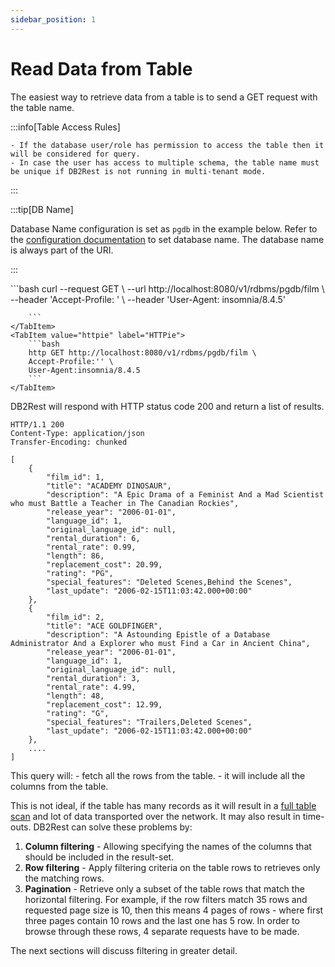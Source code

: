 ```yaml
---
sidebar_position: 1
---
```


# Read Data from Table

The easiest way to retrieve data from a table is to send a GET request with the table name.


:::info[Table Access Rules]

    - If the database user/role has permission to access the table then it will be considered for query.
    - In case the user has access to multiple schema, the table name must be unique if DB2Rest is not running in multi-tenant mode.

:::


:::tip[DB Name]

Database Name configuration is set as `pgdb` in the example below. Refer to the [configuration documentation](../configuration-parameters) to set database name.
The database name is always part of the URI.

:::


<Tabs>
    <TabItem value="cURL" label="cURL" default>
        ```bash
        curl --request GET \
        --url http://localhost:8080/v1/rdbms/pgdb/film \
        --header 'Accept-Profile: ' \
        --header 'User-Agent: insomnia/8.4.5'

        ```
    </TabItem>
    <TabItem value="httpie" label="HTTPie">
        ```bash
        http GET http://localhost:8080/v1/rdbms/pgdb/film \
        Accept-Profile:'' \
        User-Agent:insomnia/8.4.5
        ```
    </TabItem>

</Tabs>

DB2Rest will respond with HTTP status code 200 and return a list of results.

```http
HTTP/1.1 200
Content-Type: application/json
Transfer-Encoding: chunked

[
	{
		"film_id": 1,
		"title": "ACADEMY DINOSAUR",
		"description": "A Epic Drama of a Feminist And a Mad Scientist who must Battle a Teacher in The Canadian Rockies",
		"release_year": "2006-01-01",
		"language_id": 1,
		"original_language_id": null,
		"rental_duration": 6,
		"rental_rate": 0.99,
		"length": 86,
		"replacement_cost": 20.99,
		"rating": "PG",
		"special_features": "Deleted Scenes,Behind the Scenes",
		"last_update": "2006-02-15T11:03:42.000+00:00"
	},
	{
		"film_id": 2,
		"title": "ACE GOLDFINGER",
		"description": "A Astounding Epistle of a Database Administrator And a Explorer who must Find a Car in Ancient China",
		"release_year": "2006-01-01",
		"language_id": 1,
		"original_language_id": null,
		"rental_duration": 3,
		"rental_rate": 4.99,
		"length": 48,
		"replacement_cost": 12.99,
		"rating": "G",
		"special_features": "Trailers,Deleted Scenes",
		"last_update": "2006-02-15T11:03:42.000+00:00"
	},
    ....
]

```

This query will:
    - fetch all the rows from the table.
    - it will include all the columns from the table.

This is not ideal, if the table has many records as it will result in a [full table scan](https://en.wikipedia.org/wiki/Full_table_scan) and lot of data transported over
the network. It may also result in time-outs. DB2Rest can solve these problems by:

1. **Column filtering** - Allowing specifying the names of the columns that should be included in the result-set.
2. **Row filtering** - Apply filtering criteria on the table rows to retrieves only the matching rows.
3. **Pagination** - Retrieve only a subset of the table rows that match the horizontal filtering. For example,
if the row filters match 35 rows and requested page size is 10, then this means 4 pages of rows - where first
three pages contain 10 rows and the last one has 5 row. In order to browse through these rows, 4 separate requests have to be made.

The next sections will discuss filtering in greater detail.





